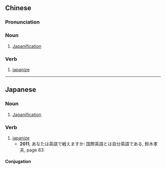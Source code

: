 ==Chinese==
{{zh-forms|type=21}}

===Pronunciation===
{{zh-pron
|m=rìběnhuà
|cat=n,v
}}

===Noun===
{{zh-noun}}

# [[Japanification]]

===Verb===
{{zh-verb}}

# [[japanize]]

----

==Japanese==
{{ja-kanjitab}}

===Noun===
{{ja-noun|にほんか}}

# [[Japanification]]

===Verb===
{{ja-verb-suru|にほんか}}

# [[japanize]]
#* '''2011''', あなたは英語で戦えますか: 国際英語とは自分英語である, 鈴木孝夫, page 83:
#*: {{ja-usex|そのためにもっとドイツの会社を東洋化しなさい、'''日本化'''しなさい。|その ため に もっと ドイツ の かいしゃ を とうようか しなさい、 '''にほんか''' しなさい。|Therefore make the German companies more East Asian and more japanized.}}

====Conjugation====
{{ja-suru|にほんか}}